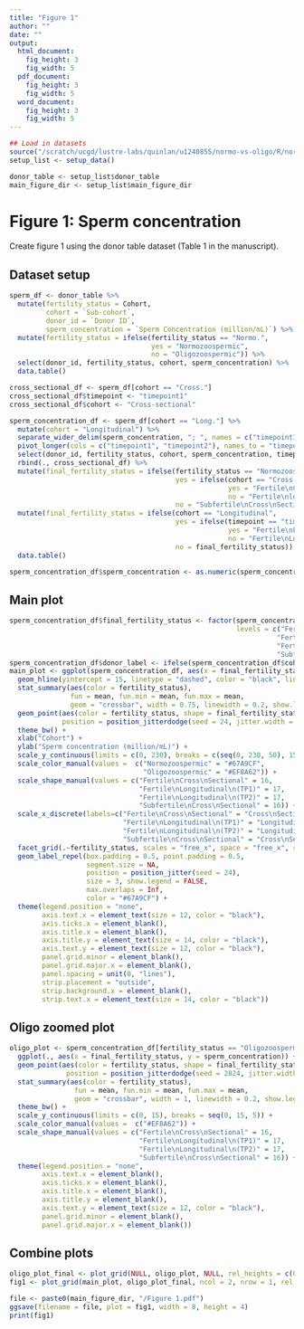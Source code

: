 ```yaml
---
title: "Figure 1"
author: ""
date: ""
output: 
  html_document:
    fig_height: 3
    fig_width: 5
  pdf_document:
    fig_height: 3
    fig_width: 5
  word_document:
    fig_height: 3
    fig_width: 5
---
```


```r
## Load in datasets
source("/scratch/ucgd/lustre-labs/quinlan/u1240855/normo-vs-oligo/R/normo-vs-oligo-data-setup.r")
setup_list <- setup_data()

donor_table <- setup_list$donor_table
main_figure_dir <- setup_list$main_figure_dir
```

# Figure 1: Sperm concentration
Create figure 1 using the donor table dataset (Table 1 in the manuscript). 

## Dataset setup
```r
sperm_df <- donor_table %>% 
  mutate(fertility_status = Cohort, 
         cohort = `Sub-cohort`, 
         donor_id = `Donor ID`, 
         sperm_concentration = `Sperm Concentration (million/mL)`) %>%
  mutate(fertility_status = ifelse(fertility_status == "Normo.", 
                                   yes = "Normozoospermic", 
                                   no = "Oligozoospermic")) %>%        
  select(donor_id, fertility_status, cohort, sperm_concentration) %>%                                
  data.table()                                   

cross_sectional_df <- sperm_df[cohort == "Cross."]
cross_sectional_df$timepoint <- "timepoint1"
cross_sectional_df$cohort <- "Cross-sectional"

sperm_concentration_df <- sperm_df[cohort == "Long."] %>%
  mutate(cohort = "Longitudinal") %>%
  separate_wider_delim(sperm_concentration, "; ", names = c("timepoint1", "timepoint2")) %>%
  pivot_longer(cols = c("timepoint1", "timepoint2"), names_to = "timepoint", values_to = "sperm_concentration") %>%
  select(donor_id, fertility_status, cohort, sperm_concentration, timepoint) %>%
  rbind(., cross_sectional_df) %>%
  mutate(final_fertility_status = ifelse(fertility_status == "Normozoospermic", 
                                         yes = ifelse(cohort == "Cross-sectional", 
                                                      yes = "Fertile\nCross\nSectional", 
                                                      no = "Fertile\nlongitudinal"), 
                                         no = "Subfertile\nCross\nSectional")) %>%
  mutate(final_fertility_status = ifelse(cohort == "Longitudinal",
                                         yes = ifelse(timepoint == "timepoint1", 
                                                      yes = "Fertile\nLongitudinal\n(TP1)",
                                                      no = "Fertile\nLongitudinal\n(TP2)"), 
                                         no = final_fertility_status)) %>%
  data.table()     

sperm_concentration_df$sperm_concentration <- as.numeric(sperm_concentration_df$sperm_concentration)                                    
```

## Main plot
```r
sperm_concentration_df$final_fertility_status <- factor(sperm_concentration_df$final_fertility_status, 
                                                        levels = c("Fertile\nLongitudinal\n(TP1)",
                                                                  "Fertile\nLongitudinal\n(TP2)",
                                                                  "Fertile\nCross\nSectional",
                                                                  "Subfertile\nCross\nSectional"))
sperm_concentration_df$donor_label <- ifelse(sperm_concentration_df$cohort == "Longitudinal", yes = as.character(sperm_concentration_df$donor_id), no = "")                                                     
main_plot <- ggplot(sperm_concentration_df, aes(x = final_fertility_status, y = sperm_concentration, label = donor_label)) +
  geom_hline(yintercept = 15, linetype = "dashed", color = "black", linewidth = 0.5) +
  stat_summary(aes(color = fertility_status), 
               fun = mean, fun.min = mean, fun.max = mean,
               geom = "crossbar", width = 0.75, linewidth = 0.2, show.legend = FALSE) + 
  geom_point(aes(color = fertility_status, shape = final_fertility_status),
             position = position_jitterdodge(seed = 24, jitter.width = 2), size = 3) +
  theme_bw() +
  xlab("Cohort") +
  ylab("Sperm concentration (million/mL)") +
  scale_y_continuous(limits = c(0, 230), breaks = c(seq(0, 230, 50), 15)) +
  scale_color_manual(values =  c("Normozoospermic" = "#67A9CF",
                                 "Oligozoospermic" = "#EF8A62")) +
  scale_shape_manual(values = c("Fertile\nCross\nSectional" = 16,
                                "Fertile\nLongitudinal\n(TP1)" = 17,
                                "Fertile\nLongitudinal\n(TP2)" = 17,
                                "Subfertile\nCross\nSectional" = 16)) + 
  scale_x_discrete(labels=c("Fertile\nCross\nSectional" = "Cross\nSectional",
                            "Fertile\nLongitudinal\n(TP1)" = "Longitudinal\n(TP1)",
                            "Fertile\nLongitudinal\n(TP2)" = "Longitudinal\n(TP2)",
                            "Subfertile\nCross\nSectional" = "Cross\nSectional")) +
  facet_grid(.~fertility_status, scales = "free_x", space = "free_x", switch = "x") +
  geom_label_repel(box.padding = 0.5, point.padding = 0.5, 
                   segment.size = NA, 
                   position = position_jitter(seed = 24),
                   size = 3, show.legend = FALSE, 
                   max.overlaps = Inf,
                   color = "#67A9CF") +
  theme(legend.position = "none",
        axis.text.x = element_text(size = 12, color = "black"),
        axis.ticks.x = element_blank(),
        axis.title.x = element_blank(),
        axis.title.y = element_text(size = 14, color = "black"),
        axis.text.y = element_text(size = 12, color = "black"),
        panel.grid.minor = element_blank(),
        panel.grid.major.x = element_blank(),
        panel.spacing = unit(0, "lines"),
        strip.placement = "outside",
        strip.background.x = element_blank(),
        strip.text.x = element_text(size = 14, color = "black"))
```

## Oligo zoomed plot
```r
oligo_plot <- sperm_concentration_df[fertility_status == "Oligozoospermic"] %>%
  ggplot(., aes(x = final_fertility_status, y = sperm_concentration)) +
  geom_point(aes(color = fertility_status, shape = final_fertility_status),
              position = position_jitterdodge(seed = 2824, jitter.width = 1), size = 3, stroke=1) +
  stat_summary(aes(color = fertility_status),
                fun = mean, fun.min = mean, fun.max = mean,
                geom = "crossbar", width = 1, linewidth = 0.2, show.legend = FALSE) +
  theme_bw() +
  scale_y_continuous(limits = c(0, 15), breaks = seq(0, 15, 5)) +
  scale_color_manual(values =  c("#EF8A62")) +
  scale_shape_manual(values = c("Fertile\nCross\nSectional" = 16,
                                "Fertile\nLongitudinal\n(TP1)" = 17,
                                "Fertile\nLongitudinal\n(TP2)" = 17,
                                "Subfertile\nCross\nSectional" = 16)) + 
  theme(legend.position = "none",
        axis.text.x = element_blank(),
        axis.ticks.x = element_blank(),
        axis.title.x = element_blank(),
        axis.title.y = element_blank(),
        axis.text.y = element_text(size = 12, color = "black"),
        panel.grid.minor = element_blank(),
        panel.grid.major.x = element_blank())

```

## Combine plots
```r
oligo_plot_final <- plot_grid(NULL, oligo_plot, NULL, rel_heights = c(0.05, 0.8, 0.2), ncol = 1, nrow = 3)
fig1 <- plot_grid(main_plot, oligo_plot_final, ncol = 2, nrow = 1, rel_widths = c(0.87, 0.13))

file <- paste0(main_figure_dir, "/Figure 1.pdf")
ggsave(filename = file, plot = fig1, width = 8, height = 4)
print(fig1)
```